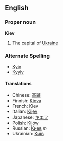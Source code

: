 ==English==
===Proper noun===
'''Kiev'''

#The capital of [[Ukraine]]

=== Alternate Spelling ===
*[[Kyiv]]
*[[Kyyiv]]

====Translations====
*Chinese: [[基辅]]
*Finnish: [[Kiova]]
*French: Kiev
*Italian: [[Kijev]]
*Japanese: [[キエフ]]
*Polish: [[Kijów]]
*Russian: [[Киев]] ''m''
*Ukrainian: [[Київ]]